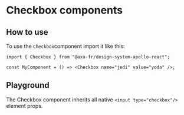 
<Meta of={CheckboxStories} name="Checkbox" />

# Checkbox components

## How to use

To use the `Checkbox`component import it like this:

```tsx
import { Checkbox } from "@axa-fr/design-system-apollo-react";

const MyComponent = () => <Checkbox name="jedi" value="yoda" />;
```

## Playground

The Checkbox component inherits all native `<input type="checkbox"/>` element props.

<Canvas of={CheckboxStories.CheckboxStory} sourceState="shown" />
<Controls of={CheckboxStories.CheckboxStory} />

